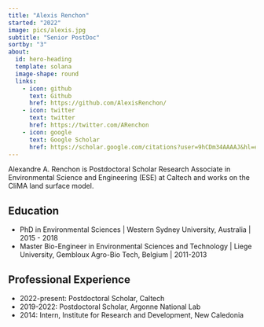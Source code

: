 ```yaml
---
title: "Alexis Renchon"
started: "2022"
image: pics/alexis.jpg
subtitle: "Senior PostDoc"
sortby: "3"
about:
  id: hero-heading
  template: solana
  image-shape: round
  links:
    - icon: github
      text: Github
      href: https://github.com/AlexisRenchon/
    - icon: twitter
      text: twitter
      href: https://twitter.com/ARenchon
    - icon: google
      text: Google Scholar
      href: https://scholar.google.com/citations?user=9hCDm34AAAAJ&hl=en&oi=ao
---
```


Alexandre A. Renchon is Postdoctoral Scholar Research Associate in Environmental Science and Engineering (ESE) at Caltech and works on the CliMA land surface model.

## Education

- [PhD in Environmental Sciences]{.fw-bold} | Western Sydney University, Australia | 2015 - 2018
- [Master Bio-Engineer in Environmental Sciences and Technology]{.fw-bold} | Liege University, Gembloux Agro-Bio Tech, Belgium | 2011-2013  

## Professional Experience

- [2022-present:]{.fw-bold} Postdoctoral Scholar,  Caltech 
- [2019-2022:]{.fw-bold}    Postdoctoral Scholar,    Argonne National Lab
- [2014:]{.fw-bold}     Intern, Institute for Research and Development, New Caledonia 